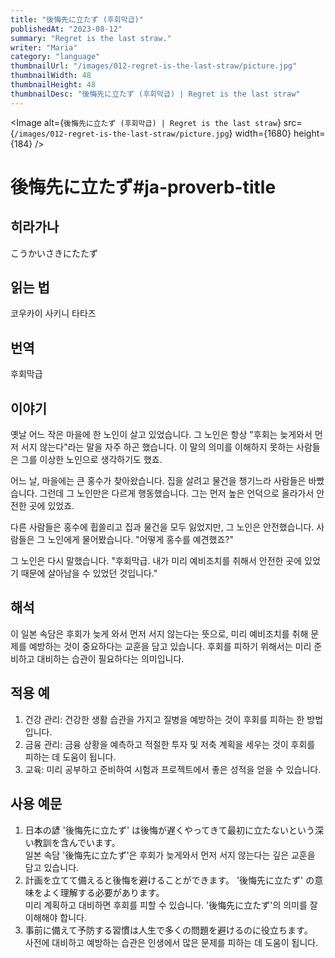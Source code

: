 ```yaml
---
title: "後悔先に立たず (후회막급)"
publishedAt: "2023-08-12"
summary: "Regret is the last straw."
writer: "Maria"
category: "language"
thumbnailUrl: "/images/012-regret-is-the-last-straw/picture.jpg"
thumbnailWidth: 48
thumbnailHeight: 48
thumbnailDesc: "後悔先に立たず (후회막급) | Regret is the last straw"
---
```


<Image
  alt={`後悔先に立たず (후회막급) | Regret is the last straw`}
  src={`/images/012-regret-is-the-last-straw/picture.jpg`}
  width={1680}
  height={184}
/>

# 後悔先に立たず#ja-proverb-title

## 히라가나

こうかいさきにたたず

## 읽는 법

코우카이 사키니 타타즈

## 번역

후회막급

## 이야기

옛날 어느 작은 마을에 한 노인이 살고 있었습니다. 그 노인은 항상 "후회는 늦게와서 먼저 서지 않는다"라는 말을 자주 하곤 했습니다. 이 말의 의미를 이해하지 못하는 사람들은 그를 이상한 노인으로 생각하기도 했죠.

어느 날, 마을에는 큰 홍수가 찾아왔습니다. 집을 살려고 물건을 챙기느라 사람들은 바빴습니다. 그런데 그 노인만은 다르게 행동했습니다. 그는 먼저 높은 언덕으로 올라가서 안전한 곳에 있었죠.

다른 사람들은 홍수에 휩쓸리고 집과 물건을 모두 잃었지만, 그 노인은 안전했습니다. 사람들은 그 노인에게 물어봤습니다. "어떻게 홍수를 예견했죠?"

그 노인은 다시 말했습니다. "후회막급. 내가 미리 예비조치를 취해서 안전한 곳에 있었기 때문에 살아남을 수 있었던 것입니다."

## 해석

이 일본 속담은 후회가 늦게 와서 먼저 서지 않는다는 뜻으로, 미리 예비조치를 취해 문제를 예방하는 것이 중요하다는 교훈을 담고 있습니다. 후회를 피하기 위해서는 미리 준비하고 대비하는 습관이 필요하다는 의미입니다.

## 적용 예

1. 건강 관리: 건강한 생활 습관을 가지고 질병을 예방하는 것이 후회를 피하는 한 방법입니다.
2. 금융 관리: 금융 상황을 예측하고 적절한 투자 및 저축 계획을 세우는 것이 후회를 피하는 데 도움이 됩니다.
3. 교육: 미리 공부하고 준비하여 시험과 프로젝트에서 좋은 성적을 얻을 수 있습니다.

## 사용 예문

1. 日本の諺 '後悔先に立たず' は後悔が遅くやってきて最初に立たないという深い教訓を含んでいます。<br /> 일본 속담 '後悔先に立たず'은 후회가 늦게와서 먼저 서지 않는다는 깊은 교훈을 담고 있습니다.
2. 計画を立てて備えると後悔を避けることができます。 '後悔先に立たず' の意味をよく理解する必要があります。<br /> 미리 계획하고 대비하면 후회를 피할 수 있습니다. '後悔先に立たず'의 의미를 잘 이해해야 합니다.
3. 事前に備えて予防する習慣は人生で多くの問題を避けるのに役立ちます。<br /> 사전에 대비하고 예방하는 습관은 인생에서 많은 문제를 피하는 데 도움이 됩니다.
